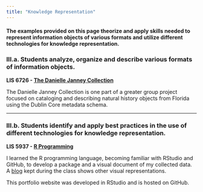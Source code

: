 ```yaml
---
title: "Knowledge Representation"
---
```


#### **The examples provided on this page theorize and apply skills needed to represent information objects of various formats and utilize different technologies for knowledge representation.**

### **III.a. Students analyze, organize and describe various formats of information objects.**

**LIS 6726 - [The Danielle Janney Collection](https://usfseahorse.omeka.net/collections/show/1){target="_blank"}**

The Danielle Janney Collection is one part of a greater group project focused on cataloging and describing natural history objects from Florida using the Dublin Core metadata schema.

------------------------------------------------------------------------

### **III.b. Students identify and apply best practices in the use of different technologies for knowledge representation.**

**LIS 5937 - [R Programming](https://rpubs.com/djanney1/deliverystats){target="_blank"}**

I learned the R programming language, becoming familiar with RStudio and GitHub, to develop a package and a visual document of my collected data. A [blog](https://www.tumblr.com/d-janney){target="_blank"} kept during the class shows other visual representations.

This portfolio website was developed in RStudio and is hosted on GitHub.
